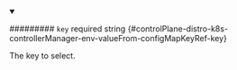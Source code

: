 
<details className="config-field" data-expandable="false" open>
<summary>

######### `key` <span className="config-field-required" data-required="false">required</span> <span className="config-field-type">string</span> <span className="config-field-default"></span> <span className="config-field-enum"></span> {#controlPlane-distro-k8s-controllerManager-env-valueFrom-configMapKeyRef-key}

The key to select.

</summary>



</details>

